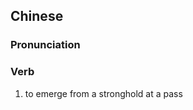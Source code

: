 {{also|出关}}
==Chinese==
{{zh-forms|s=出关}}

===Pronunciation===
{{zh-pron
|m=chūguān
|cat=v
}}

===Verb===
{{zh-verb}}

# {{lb|zh|literary}} to emerge from a stronghold at a pass